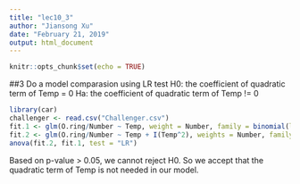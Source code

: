 ---
title: "lec10_3"
author: "Jiansong Xu"
date: "February 21, 2019"
output: html_document
---

```{r setup, include=FALSE}
knitr::opts_chunk$set(echo = TRUE)
```

##3
Do a model comparasion using LR test
H0: the coefficient of quadratic term of Temp = 0
Ha: the coefficient of quadratic term of Temp != 0
```{r, message=FALSE}
library(car)
challenger <- read.csv("Challenger.csv")
fit.1 <- glm(O.ring/Number ~ Temp, weight = Number, family = binomial(link = "logit"),data = challenger)
fit.2 <- glm(O.ring/Number ~ Temp + I(Temp^2), weights = Number, family = binomial(link = "logit"), data = challenger)
anova(fit.2, fit.1, test = "LR")
```
Based on p-value > 0.05, we cannot reject H0. So we accept that the quadratic term of Temp is not needed in our model.
